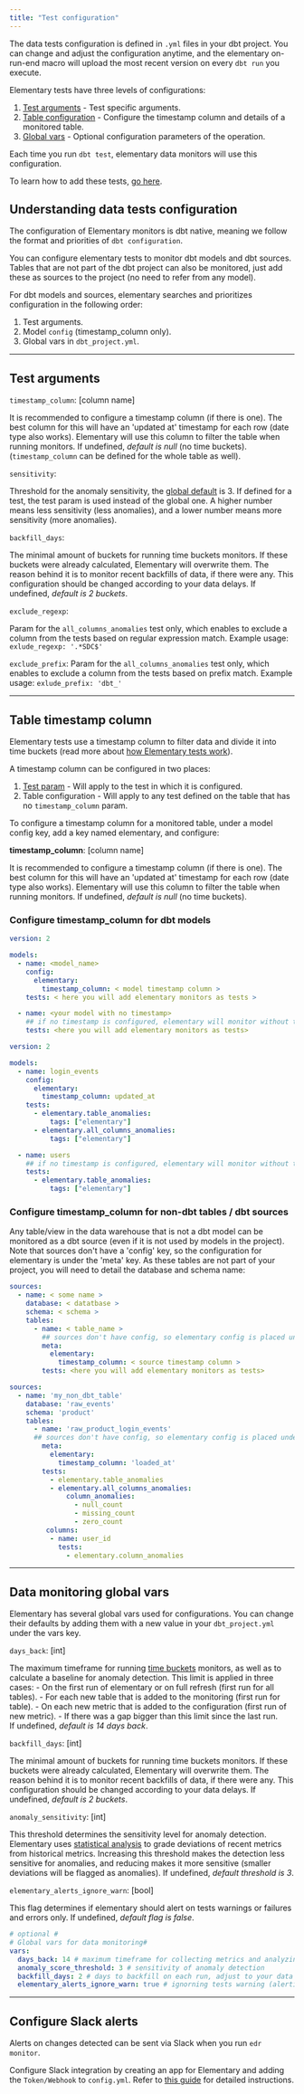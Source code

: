 ```yaml
---
title: "Test configuration"
---
```



The data tests configuration is defined in `.yml` files in your dbt project.
You can change and adjust the configuration anytime, and the elementary on-run-end macro will upload the most recent version on every `dbt run` you execute.

Elementary tests have three levels of configurations:

1. [Test arguments](#test-arguments) - Test specific arguments.
2. [Table configuration](#configure-timestamp-column-for-dbt-models) - Configure the timestamp column and details of a monitored table.
3. [Global vars](#data-monitoring-global-vars) - Optional configuration parameters of the operation.

Each time you run `dbt test`, elementary data monitors will use this configuration.

To learn how to add these tests, [go here](./add-data-monitoring-tests).

## Understanding data tests configuration

The configuration of Elementary monitors is dbt native, meaning we follow the format and priorities of `dbt configuration`.

You can configure elementary tests to monitor dbt models and dbt sources.
Tables that are not part of the dbt project can also be monitored, just add these as sources to the project (no need to refer from any model).

For dbt models and sources, elementary searches and prioritizes configuration in the following order:

1. Test arguments.
2. Model `config` (timestamp_column only).
3. Global vars in `dbt_project.yml`.

---

## Test arguments

`timestamp_column`: [column name]

It is recommended to configure a timestamp column (if there is one). The best column for this will have an 'updated at' timestamp for each row (date type also works).
Elementary will use this column to filter the table when running monitors.
If undefined, _default is null_ (no time buckets).  
(`timestamp_column` can be defined for the whole table as well).

`sensitivity`:

Threshold for the anomaly sensitivity, the [global default](./add-data-monitoring-tests) is 3. If defined for a test, the test param is used instead of the global one.
A higher number means less sensitivity (less anomalies), and a lower number means more sensitivity (more anomalies).

`backfill_days`:

The minimal amount of buckets for running time buckets monitors. If these buckets were already calculated, Elementary will overwrite them. The reason behind it is to monitor recent backfills of data, if there were any.
This configuration should be changed according to your data delays.
If undefined, _default is 2 buckets_.

`exclude_regexp`:

Param for the `all_columns_anomalies` test only, which enables to exclude a column from the tests based on regular expression match. Example usage: `exlude_regexp: '.*SDC$'`

`exclude_prefix`:
Param for the `all_columns_anomalies` test only, which enables to exclude a column from the tests based on prefix match. Example usage: `exlude_prefix: 'dbt_'`

---

## Table timestamp column

Elementary tests use a timestamp column to filter data and divide it into time buckets (read more about [how Elementary tests work](./data-anomaly-detection#how-do-monitors-work-in-elementary-data-tests)).

A timestamp column can be configured in two places:

1. [Test param](#test-arguments) - Will apply to the test in which it is configured.
2. Table configuration - Will apply to any test defined on the table that has no `timestamp_column` param.

To configure a timestamp column for a monitored table, under a model config key, add a key named elementary, and configure:

**timestamp_column**: [column name]

It is recommended to configure a timestamp column (if there is one). The best column for this will have an 'updated at' timestamp for each row (date type also works).
Elementary will use this column to filter the table when running monitors.
If undefined, _default is null_ (no time buckets).

### Configure timestamp_column for dbt models

<SnippetGroup>

```yml properties.yml
version: 2

models:
  - name: <model_name>
    config:
      elementary:
        timestamp_column: < model timestamp column >
    tests: < here you will add elementary monitors as tests >

  - name: <your model with no timestamp>
    ## if no timestamp is configured, elementary will monitor without time filtering
    tests: <here you will add elementary monitors as tests>
```

```yml Example
version: 2

models:
  - name: login_events
    config:
      elementary:
        timestamp_column: updated_at
    tests:
      - elementary.table_anomalies:
          tags: ["elementary"]
      - elementary.all_columns_anomalies:
          tags: ["elementary"]

  - name: users
    ## if no timestamp is configured, elementary will monitor without time filtering
    tests:
      - elementary.table_anomalies:
          tags: ["elementary"]
```

</SnippetGroup>

### Configure timestamp_column for non-dbt tables / dbt sources

Any table/view in the data warehouse that is not a dbt model can be monitored as a dbt source (even if it is not used by models in the project).
Note that sources don't have a 'config' key, so the configuration for elementary is under the 'meta' key.
As these tables are not part of your project, you will need to detail the database and schema name:

<SnippetGroup>

```yml sources_properties.yml
sources:
  - name: < some name >
    database: < datatbase >
    schema: < schema >
    tables:
      - name: < table_name >
        ## sources don't have config, so elementary config is placed under 'meta'
        meta:
          elementary:
            timestamp_column: < source timestamp column >
        tests: <here you will add elementary monitors as tests>
```

```yml Example
sources:
  - name: 'my_non_dbt_table'
    database: 'raw_events'
    schema: 'product'
    tables:
      - name: 'raw_product_login_events'
      ## sources don't have config, so elementary config is placed under 'meta'
        meta:
          elementary:
            timestamp_column: 'loaded_at'
        tests:
          - elementary.table_anomalies
          - elementary.all_columns_anomalies:
              column_anomalies:
                - null_count
                - missing_count
                - zero_count
         columns:
          - name: user_id
            tests:
              - elementary.column_anomalies
```

</SnippetGroup>

---

## Data monitoring global vars

Elementary has several global vars used for configurations. You can change their defaults by adding them with a new value in your `dbt_project.yml` under the vars key.

`days_back`: [int]

The maximum timeframe for running [time buckets](./data-anomaly-detection#tests-and-monitors-types) monitors, as well as to calculate a baseline for anomaly detection.
This limit is applied in three cases: - On the first run of elementary or on full refresh (first run for all tables). - For each new table that is added to the monitoring (first run for table). - On each new metric that is added to the configuration (first run of new metric). - If there was a gap bigger than this limit since the last run.  
If undefined, _default is 14 days back_.

`backfill_days`: [int]

The minimal amount of buckets for running time buckets monitors. If these buckets were already calculated, Elementary will overwrite them. The reason behind it is to monitor recent backfills of data, if there were any. This configuration should be changed according to your data delays.
If undefined, _default is 2 buckets_.

`anomaly_sensitivity`: [int]

This threshold determines the sensitivity level for anomaly detection. Elementary uses [statistical analysis](./data-anomaly-detection#anomaly-detection) to grade deviations of recent metrics from historical metrics. Increasing this threshold makes the detection less sensitive for anomalies, and reducing makes it more sensitive (smaller deviations will be flagged as anomalies).
If undefined, _default threshold is 3_.

`elementary_alerts_ignore_warn`: [bool]

This flag determines if elementary should alert on tests warnings or failures and errors only.
If undefined, _default flag is false_.

```yml dbt_project.yml
# optional #
# Global vars for data monitoring#
vars:
  days_back: 14 # maximum timeframe for collecting metrics and analyzing anomalies
  anomaly_score_threshold: 3 # sensitivity of anomaly detection
  backfill_days: 2 # days to backfill on each run, adjust to your data delays
  elementary_alerts_ignore_warn: true # ignorning tests warning (alerting only failures and errors)
```

---

## Configure Slack alerts

Alerts on changes detected can be sent via Slack when you run `edr monitor`.

Configure Slack integration by creating an app for Elementary and adding the `Token/Webhook` to `config.yml`. Refer to [this guide](../integrations/slack) for detailed instructions.
